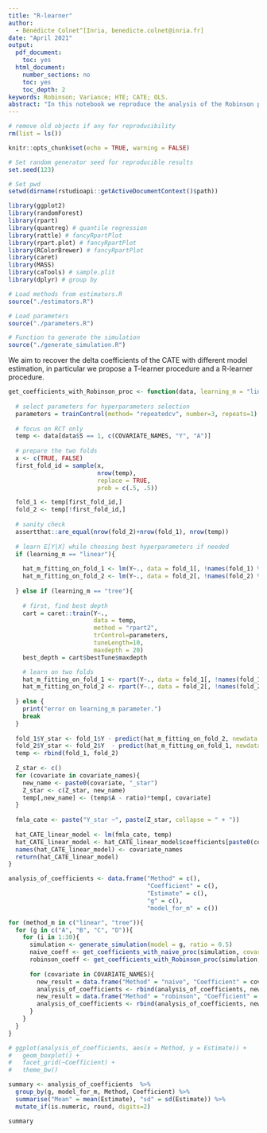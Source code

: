```yaml
---
title: "R-learner"
author:
  - Bénédicte Colnet^[Inria, benedicte.colnet@inria.fr]
date: "April 2021"
output:
  pdf_document:
    toc: yes
  html_document:
    number_sections: no
    toc: yes
    toc_depth: 2
keywords: Robinson; Variance; HTE; CATE; OLS.
abstract: "In this notebook we reproduce the analysis of the Robinson procedure versus the T-learner procedure to estimate the coefficients of the linear CATE."
---
```


```r
# remove old objects if any for reproducibility
rm(list = ls())

knitr::opts_chunk$set(echo = TRUE, warning = FALSE)

# Set random generator seed for reproducible results
set.seed(123)

# Set pwd
setwd(dirname(rstudioapi::getActiveDocumentContext()$path))

library(ggplot2)
library(randomForest)
library(rpart)
library(quantreg) # quantile regression
library(rattle) # fancyRpartPlot 
library(rpart.plot) # fancyRpartPlot 
library(RColorBrewer) # fancyRpartPlot
library(caret)
library(MASS)
library(caTools) # sample.plit
library(dplyr) # group by

# Load methods from estimators.R 
source("./estimators.R")

# Load parameters
source("./parameters.R")

# Function to generate the simulation
source("./generate_simulation.R")
```


We aim to recover the delta coefficients of the CATE with different model estimation, in particular we propose a T-learner procedure and a R-learner procedure.

```r
get_coefficients_with_Robinson_proc <- function(data, learning_m = "linear", covariate_names = COVARIATE_NAMES, ratio = 0.5){
  
  # select parameters for hyperparameters selection
  parameters = trainControl(method= "repeatedcv", number=3, repeats=1)
  
  # focus on RCT only
  temp <- data[data$S == 1, c(COVARIATE_NAMES, "Y", "A")]
  
  # prepare the two folds
  x <- c(TRUE, FALSE)
  first_fold_id = sample(x,
                         nrow(temp),
                         replace = TRUE, 
                         prob = c(.5, .5))

  fold_1 <- temp[first_fold_id,]
  fold_2 <- temp[!first_fold_id,]
  
  # sanity check
  assertthat::are_equal(nrow(fold_2)+nrow(fold_1), nrow(temp))
  
  # learn E[Y|X] while choosing best hyperparameters if needed
  if (learning_m == "linear"){
    
    hat_m_fitting_on_fold_1 <- lm(Y~., data = fold_1[, !names(fold_1) %in% c("S", "A")])
    hat_m_fitting_on_fold_2 <- lm(Y~., data = fold_2[, !names(fold_2) %in% c("S", "A")])
    
  } else if (learning_m == "tree"){
    
    # first, find best depth
    cart = caret::train(Y~.,
                        data = temp,
                        method = "rpart2",
                        trControl=parameters,
                        tuneLength=10,
                        maxdepth = 20)
    best_depth = cart$bestTune$maxdepth

    # learn on two folds
    hat_m_fitting_on_fold_1 <- rpart(Y~., data = fold_1[, !names(fold_1) %in% c("S", "A")], maxdepth = best_depth)
    hat_m_fitting_on_fold_2 <- rpart(Y~., data = fold_2[, !names(fold_2) %in% c("S", "A")], maxdepth = best_depth)
    
  } else {
    print("error on learning_m parameter.")
    break
  }
  
  fold_1$Y_star <- fold_1$Y - predict(hat_m_fitting_on_fold_2, newdata = fold_1)
  fold_2$Y_star <- fold_2$Y  - predict(hat_m_fitting_on_fold_1, newdata = fold_2)
  temp <- rbind(fold_1, fold_2)
  
  Z_star <- c()
  for (covariate in covariate_names){
    new_name <- paste0(covariate, "_star")
    Z_star <- c(Z_star, new_name)
    temp[,new_name] <- (temp$A - ratio)*temp[, covariate]
  }
  
  fmla_cate <- paste("Y_star ~", paste(Z_star, collapse = " + "))
  
  hat_CATE_linear_model <- lm(fmla_cate, temp)
  hat_CATE_linear_model <- hat_CATE_linear_model$coefficients[paste0(covariate_names, "_star")]
  names(hat_CATE_linear_model) <- covariate_names
  return(hat_CATE_linear_model)
}
```



```r
analysis_of_coefficients <- data.frame("Method" = c(),
                                       "Coefficient" = c(),
                                       "Estimate" = c(),
                                       "g" = c(),
                                       "model_for_m" = c())

for (method_m in c("linear", "tree")){
  for (g in c("A", "B", "C", "D")){
    for (i in 1:30){
      simulation <- generate_simulation(model = g, ratio = 0.5)
      naive_coeff <- get_coefficients_with_naive_proc(simulation, covariate_names = COVARIATE_NAMES)
      robinson_coeff <- get_coefficients_with_Robinson_proc(simulation, learning_m = method_m, ratio = 0.5)
      
      for (covariate in COVARIATE_NAMES){
        new_result = data.frame("Method" = "naive", "Coefficient" = covariate, "Estimate" = naive_coeff[covariate], "g" = g, "model_for_m" = NA)
        analysis_of_coefficients <- rbind(analysis_of_coefficients, new_result)
        new_result = data.frame("Method" = "robinson", "Coefficient" = covariate, "Estimate" = robinson_coeff[covariate], "g" = g, "model_for_m" = method_m)
        analysis_of_coefficients <- rbind(analysis_of_coefficients, new_result)
      }
    }
  }
}

```

```r
# ggplot(analysis_of_coefficients, aes(x = Method, y = Estimate)) +
#   geom_boxplot() +
#   facet_grid(~Coefficient) +
#   theme_bw()
```

```r
summary <- analysis_of_coefficients  %>% 
  group_by(g, model_for_m, Method, Coefficient) %>%
  summarise("Mean" = mean(Estimate), "sd" = sd(Estimate)) %>%
  mutate_if(is.numeric, round, digits=2)

summary
```


